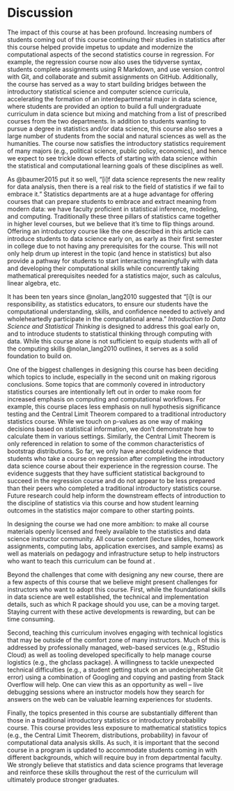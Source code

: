 # Discussion
\label{sec:discussion}

The impact of this course at \school{} has been profound. 
Increasing numbers of students coming out of this course continuing their studies in statistics after this course helped provide impetus to update and modernize the computational aspects of the second statistics course in regression. 
For example, the regression course now also uses the tidyverse syntax, students complete assignments using R Markdown, and use version control with Git, and collaborate and submit assignments on GitHub. 
Additionally, the course has served as a way to start building bridges between the introductory statistical science and computer science curricula, accelerating the formation of an interdepartmental major in data science, where students are provided an option to build a full undergraduate curriculum in data science but mixing and matching from a list of prescribed courses from the two departments. 
In addition to students wanting to pursue a degree in statistics and/or data science, this course also serves a large number of students from the social and natural sciences as well as the humanities. 
The course now satisfies the introductory statistics requirement of many majors (e.g., political science, public policy, economics), and hence we expect to see trickle down effects of starting with data science within the statistical and computational learning goals of these disciplines as well.

As @baumer2015 put it so well, "[i]f data science represents the new reality for data analysis, then there is a real risk to the field of statistics if we fail to embrace it." 
Statistics departments are at a huge advantage for offering courses that can prepare students to embrace and extract meaning from modern data: we have faculty proficient in statistical inference, modeling, and computing. 
Traditionally these three pillars of statistics came together in higher level courses, but we believe that it's time to flip things around. 
Offering an introductory course like the one described in this article can introduce students to data science early on, as early as their first semester in college due to not having any prerequisites for the course. 
This will not only help drum up interest in the topic (and hence in statistics) but also provide a pathway for students to start interacting meaningfully with data and developing their computational skills while concurrently taking mathematical prerequisites needed for a statistics major, such as calculus, linear algebra, etc.

It has been ten years since @nolan_lang2010 suggested that "[i]t is our responsibility, as statistics educators, to ensure our students have the computational understanding, skills, and confidence needed to actively and wholeheartedly participate in the computational arena." *Introduction to Data Science and Statistical Thinking* is designed to address this goal early on, and to introduce students to statistical thinking through computing with data. 
While this course alone is not sufficient to equip students with all of the computing skills @nolan_lang2010 outlines, it serves as a solid foundation to build on. 

One of the biggest challenges in designing this course has been deciding which topics to include, especially in  the second unit on making rigorous conclusions. 
Some topics that are commonly covered in introductory statistics courses are intentionally left out in order to make room for increased emphasis on computing and computational workflows. 
For example, this course places less emphasis on null hypothesis significance testing and the Central Limit Theorem compared to a traditional introductory statistics course.
While we touch on p-values as one way of making decisions based on statistical information, we don't demonstrate how to calculate them in various settings. 
Similarly, the Central Limit Theorem is only referenced in relation to some of the common characteristics of bootstrap distributions. 
So far, we only have anecdotal evidence that students who take a course on regression after completing the introductory data science course about their experience in the regression course. 
The evidence suggests that they have sufficient statistical background to succeed in the regression course and do not appear to be less prepared than their peers who completed a traditional introductory statistics course. 
Future research could help inform the downstream effects of introduction to the discipline of statistics via this course and how student learning outcomes in the statistics major compare to other starting points.

In designing the course we had one more ambition: to make all course materials openly licensed and freely available to the statistics and data science instructor community. 
All course content (lecture slides, homework assignments, computing labs, application exercises, and sample exams) as well as materials on pedagogy and infrastructure setup to help instructors who want to teach this curriculum can be found at \dsbox{}.

Beyond the challenges that come with designing any new course, there are a few aspects of this course that we believe might present challenges for instructors who want to adopt this course. 
First, while the foundational skills in data science are well established, the technical and implementation details, such as which R package should you use, can be a moving target. 
Staying current with these active developments is rewarding, but can be time consuming.

Second, teaching this curriculum involves engaging with technical logistics that may be outside of the comfort zone of many instructors. 
Much of this is addressed by professionally managed, web-based services (e.g., RStudio Cloud) as well as tooling developed specifically to help manage course logistics (e.g., the ghclass package). 
A willingness to tackle unexpected technical difficulties (e.g., a student getting stuck on an undecipherable Git error) using a combination of Googling and copying and pasting from Stack Overflow will help. 
One can view this as an opportunity as well -- live debugging sessions where an instructor models how they search for answers on the web can be valuable learning experiences for students. 

Finally, the topics presented in this course are substantially different than those in a traditional introductory statistics or introductory probability course. 
This course provides less exposure to mathematical statistics topics (e.g., the Central Limit Theorem, distributions, probability) in favour of computational data analysis skills. 
As such, it is important that the second course in a program is updated to accommodate students coming in with different backgrounds, which will require buy in from departmental faculty. 
We strongly believe that statistics and data science programs that leverage and reinforce these skills throughout the rest of the curriculum will ultimately produce stronger graduates.

